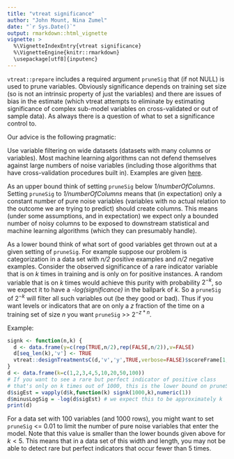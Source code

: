 ```yaml
---
title: "vtreat significance"
author: "John Mount, Nina Zumel"
date: "`r Sys.Date()`"
output: rmarkdown::html_vignette
vignette: >
  %\VignetteIndexEntry{vtreat significance}
  %\VignetteEngine{knitr::rmarkdown}
  \usepackage[utf8]{inputenc}
---
```


`vtreat::prepare` includes a required argument `pruneSig` that (if not NULL) is used to prune variables.  Obviously significance depends on training set size (so is not an intrinsic property of just the variables) and there are issues of bias in the estimate (which vtreat attempts to eliminate by estimating significance of complex sub-model variables on cross-validated or out of sample data). As always there is a question of what to set a significance control to.

Our advice is the following pragmatic:  

Use variable filtering on wide datasets (datasets with many columns or variables).  Most machine learning algorithms can not defend themselves against large numbers of noise variables (including those algorithms that have cross-validation procedures built in).  Examples are given [here](http://www.win-vector.com/blog/2014/02/bad-bayes-an-example-of-why-you-need-hold-out-testing/).

As an upper bound think of setting `pruneSig` below _1/numberOfColumns_.  Setting `pruneSig` to _1/numberOfColumns_ means that (in expectation) only a constant number of pure noise variables (variables with no actual relation to the outcome we are trying to predict) should create columns.  This means (under some assumptions, and in expectation) we expect only a bounded number of noisy columns to be exposed to downstream statistical and machine learning algorithms (which they can presumably handle).

As a lower bound think of what sort of good variables get thrown out at a given setting of `pruneSig`.  For example suppose our problem is categorization in a data set with _n/2_ positive examples and _n/2_ negative examples.   Consider the observed significance of a rare indicator variable that is on _k_ times in training and is only on for positive instances.  A random variable that is on _k_ times would achieve this purity with probability $2^{-k}$, so we expect it to have a _-log(significance)_ in the ballpark of _k_.  So a `pruneSig` of $2^{-k}$ will filter all such variables out (be they good or bad).  Thus if you want levels or indicators that are on only a _z_ fraction of the time on a training set of size _n_ you want `pruneSig` >> $2^{-z*n}$.

Example:

```r
signk <- function(n,k) {
  d <- data.frame(y=c(rep(TRUE,n/2),rep(FALSE,n/2)),v=FALSE)
  d[seq_len(k),'v'] <- TRUE
  vtreat::designTreatmentsC(d,'v','y',TRUE,verbose=FALSE)$scoreFrame[1,'sig']
}
d <- data.frame(k=c(1,2,3,4,5,10,20,50,100))
# If you want to see a rare but perfect indicator of positive class
# that's only on k times out of 1000, this is the lower bound on pruneSig
d$sigEst = vapply(d$k,function(k) signk(1000,k),numeric(1)) 
d$minusLogSig = -log(d$sigEst) # we expect this to be approximately k
print(d)
```

For a data set with 100 variables (and 1000 rows), you might want to set `pruneSig` <= 0.01 to limit the number of pure noise variables that enter the model. Note that this value is smaller than the lower bounds given above for $k < 5$. This means that in a data set of this width and length, you may not be able to detect rare but perfect indicators that occur fewer than 5 times.